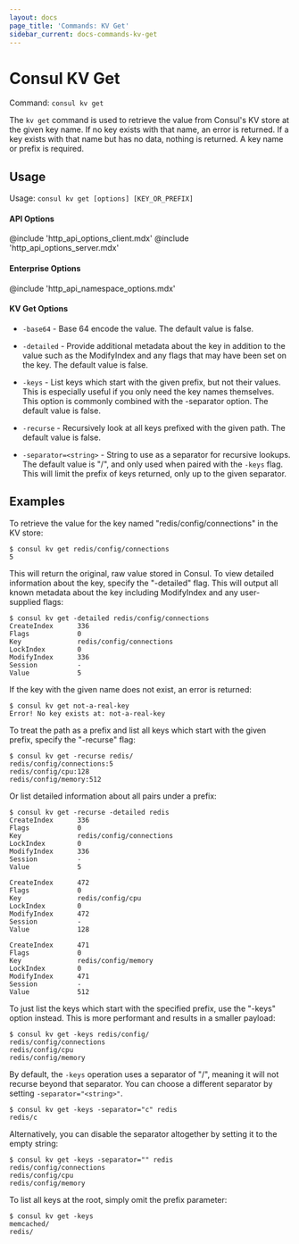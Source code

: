 ```yaml
---
layout: docs
page_title: 'Commands: KV Get'
sidebar_current: docs-commands-kv-get
---
```


# Consul KV Get

Command: `consul kv get`

The `kv get` command is used to retrieve the value from Consul's KV
store at the given key name. If no key exists with that name, an error is
returned. If a key exists with that name but has no data, nothing is returned.
A key name or prefix is required.

## Usage

Usage: `consul kv get [options] [KEY_OR_PREFIX]`

#### API Options

@include 'http_api_options_client.mdx'
@include 'http_api_options_server.mdx'

#### Enterprise Options

@include 'http_api_namespace_options.mdx'

#### KV Get Options

- `-base64` - Base 64 encode the value. The default value is false.

- `-detailed` - Provide additional metadata about the key in addition to the
  value such as the ModifyIndex and any flags that may have been set on the key.
  The default value is false.

- `-keys` - List keys which start with the given prefix, but not their values.
  This is especially useful if you only need the key names themselves. This
  option is commonly combined with the -separator option. The default value is
  false.

- `-recurse` - Recursively look at all keys prefixed with the given path. The
  default value is false.

- `-separator=<string>` - String to use as a separator for recursive lookups. The
  default value is "/", and only used when paired with the `-keys` flag. This will
  limit the prefix of keys returned, only up to the given separator.

## Examples

To retrieve the value for the key named "redis/config/connections" in the
KV store:

```
$ consul kv get redis/config/connections
5
```

This will return the original, raw value stored in Consul. To view detailed
information about the key, specify the "-detailed" flag. This will output all
known metadata about the key including ModifyIndex and any user-supplied
flags:

```
$ consul kv get -detailed redis/config/connections
CreateIndex      336
Flags            0
Key              redis/config/connections
LockIndex        0
ModifyIndex      336
Session          -
Value            5
```

If the key with the given name does not exist, an error is returned:

```
$ consul kv get not-a-real-key
Error! No key exists at: not-a-real-key
```

To treat the path as a prefix and list all keys which start with the given
prefix, specify the "-recurse" flag:

```
$ consul kv get -recurse redis/
redis/config/connections:5
redis/config/cpu:128
redis/config/memory:512
```

Or list detailed information about all pairs under a prefix:

```
$ consul kv get -recurse -detailed redis
CreateIndex      336
Flags            0
Key              redis/config/connections
LockIndex        0
ModifyIndex      336
Session          -
Value            5

CreateIndex      472
Flags            0
Key              redis/config/cpu
LockIndex        0
ModifyIndex      472
Session          -
Value            128

CreateIndex      471
Flags            0
Key              redis/config/memory
LockIndex        0
ModifyIndex      471
Session          -
Value            512
```

To just list the keys which start with the specified prefix, use the "-keys"
option instead. This is more performant and results in a smaller payload:

```
$ consul kv get -keys redis/config/
redis/config/connections
redis/config/cpu
redis/config/memory
```

By default, the `-keys` operation uses a separator of "/", meaning it will not
recurse beyond that separator. You can choose a different separator by setting
`-separator="<string>"`.

```
$ consul kv get -keys -separator="c" redis
redis/c
```

Alternatively, you can disable the separator altogether by setting it to the
empty string:

```
$ consul kv get -keys -separator="" redis
redis/config/connections
redis/config/cpu
redis/config/memory
```

To list all keys at the root, simply omit the prefix parameter:

```
$ consul kv get -keys
memcached/
redis/
```
